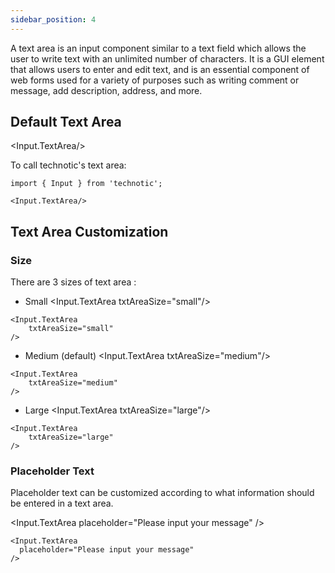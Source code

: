```yaml
---
sidebar_position: 4
---
```



A text area is an input component similar to a text field which allows the user to write text with an unlimited number of characters. It is a GUI element that allows users to enter and edit text, and is an essential component of web forms used for a variety of purposes such as writing comment or message, add description, address, and more.

## Default Text Area

<Input.TextArea/>


To call technotic's text area:

```
import { Input } from 'technotic';

<Input.TextArea/>
```

## Text Area Customization

### Size

There are 3 sizes of text area :

- Small
    <Input.TextArea txtAreaSize="small"/>

```
<Input.TextArea 
    txtAreaSize="small"
/>
```

- Medium (default)
    <Input.TextArea txtAreaSize="medium"/>

```
<Input.TextArea 
    txtAreaSize="medium"
/>
```

- Large
    <Input.TextArea txtAreaSize="large"/>
```
<Input.TextArea 
    txtAreaSize="large"
/>
```

### Placeholder Text

Placeholder text can be customized according to what information should be entered in a text area.

<Input.TextArea
  placeholder="Please input your message"
/>
<br />

```
<Input.TextArea
  placeholder="Please input your message"
/>
```
